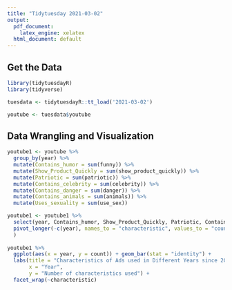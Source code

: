 ```yaml
---
title: "Tidytuesday 2021-03-02"
output:
  pdf_document:
    latex_engine: xelatex
  html_document: default
---
```


## Get the Data

```r
library(tidytuesdayR)
library(tidyverse)

tuesdata <- tidytuesdayR::tt_load('2021-03-02')

youtube <- tuesdata$youtube

```


## Data Wrangling and Visualization

```r
youtube1 <- youtube %>%
  group_by(year) %>%
  mutate(Contains_humor = sum(funny)) %>%
  mutate(Show_Product_Quickly = sum(show_product_quickly)) %>%
  mutate(Patriotic = sum(patriotic)) %>%
  mutate(Contains_celebrity = sum(celebrity)) %>%
  mutate(Contains_danger = sum(danger)) %>%
  mutate(Contains_animals = sum(animals)) %>%
  mutate(Uses_sexuality = sum(use_sex))

youtube1 <- youtube1 %>%
  select(year, Contains_humor, Show_Product_Quickly, Patriotic, Contains_celebrity, Contains_danger, Contains_animals, Uses_sexuality) %>%
  pivot_longer(-c(year), names_to = "characteristic", values_to = "count"
  )
  
youtube1 %>% 
  ggplot(aes(x = year, y = count)) + geom_bar(stat = "identity") +
  labs(title = "Characteristics of Ads used in Different Years since 2000",
       x = "Year",
       y = "Number of characteristics used") +
  facet_wrap(~characteristic)
```
